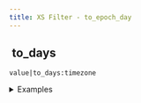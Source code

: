 ```yaml
---
title: XS Filter - to_epoch_day
---
```


## <img src="../assets/docuBadge (11).png" alt="" data-size="line" /> to\_days <a href="#xs-to_epoch_day" id="xs-to_epoch_day"></a>

`value|to_days:timezone`

<details>

<summary>Examples</summary>

```javascript
"2024-01-01"|to_days:"UTC"    // Returns days since Unix epoch
"now"|to_days:"UTC"           // Returns current days since Unix epoch
```

</details>
